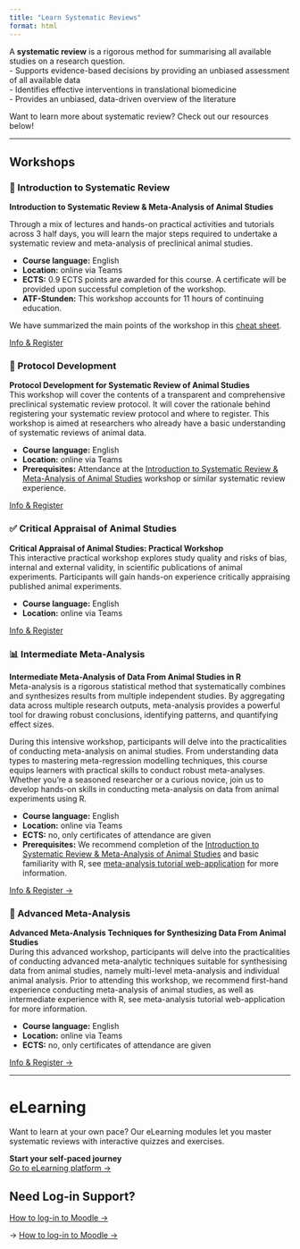 ```yaml
---
title: "Learn Systematic Reviews"
format: html
---
```


A **systematic review** is a rigorous method for summarising all available studies on a research question.\
- Supports evidence-based decisions by providing an unbiased assessment of all available data\
- Identifies effective interventions in translational biomedicine\
- Provides an unbiased, data-driven overview of the literature

Want to learn more about systematic review? Check out our resources below!

------------------------------------------------------------------------

## Workshops

:::::::: panel-tabset
### 🧪 Introduction to Systematic Review {.tab}

**Introduction to Systematic Review & Meta-Analysis of Animal Studies**

Through a mix of lectures and hands-on practical activities and tutorials across 3 half days, you will learn the major steps required to undertake a systematic review and meta-analysis of preclinical animal studies.

-   **Course language:** English </br>
-   **Location:** online via Teams </br>
-   **ECTS:** 0.9 ECTS points are awarded for this course. A certificate will be provided upon successful completion of the workshop. </br>
-   **ATF-Stunden:** This workshop accounts for 11 hours of continuing education. </br> 

We have summarized the main points of the workshop in this [cheat sheet](https://dreamy-bardeen-2035af.netlify.app/CheatSheet_IntroSRworkshop_2023.pdf){target="_blank"}.

::: button
[Info & Register](https://www.bihealth.org/en/translation/innovation-enabler/quest-center/events/course/introduction-to-systematic-review-meta-analysis-of-animal-studies){.btn .btn-primary target="_blank"}
:::

### 🔨 Protocol Development {.tab}

**Protocol Development for Systematic Review of Animal Studies** </br> 
This workshop will cover the contents of a transparent and comprehensive preclinical systematic review protocol. It will cover the rationale behind registering your systematic review protocol and where to register. This workshop is aimed at researchers who already have a basic understanding of systematic reviews of animal data.

- **Course language:** English </br> 
- **Location:** online via Teams </br> 
- **Prerequisites:** Attendance at the [Introduction to Systematic Review & Meta-Analysis of Animal Studies](https://www.bihealth.org/en/translation/innovation-enabler/quest-center/events/course/introduction-to-systematic-review-meta-analysis-of-animal-studies){target="_blank"} workshop or similar systematic review experience. </br>

::: button
[Info & Register](https://www.bihealth.org/en/translation/innovation-enabler/quest-center/events/course/protocol-development-for-systematic-review-of-animal-studies){.btn .btn-primary target="_blank"}
:::

### ✅ Critical Appraisal of Animal Studies {.tab}

**Critical Appraisal of Animal Studies: Practical Workshop** </br> 
This interactive practical workshop explores study quality and risks of bias, internal and external validity, in scientific publications of animal experiments. Participants will gain hands-on experience critically appraising published animal experiments.

- **Course language:** English </br> 
- **Location:** online via Teams </br>

::: button
[Info & Register](https://www.bihealth.org/en/translation/innovation-enabler/quest-center/events/course/critical-appraisal-of-animal-studies-practical-workshop){.btn .btn-primary target="_blank"}
:::

### 📊 Intermediate Meta-Analysis {.tab}

**Intermediate Meta-Analysis of Data From Animal Studies in R** </br> 
Meta-analysis is a rigorous statistical method that systematically combines and synthesizes results from multiple independent studies. By aggregating data across multiple research outputs, meta-analysis provides a powerful tool for drawing robust conclusions, identifying patterns, and quantifying effect sizes.

During this intensive workshop, participants will delve into the practicalities of conducting meta-analysis on animal studies. From understanding data types to mastering meta-regression modelling techniques, this course equips learners with practical skills to conduct robust meta-analyses. Whether you’re a seasoned researcher or a curious novice, join us to develop hands-on skills in conducting meta-analysis on data from animal experiments using R.

-   **Course language:** English </br>
-   **Location:** online via Teams </br>
-   **ECTS:** no, only certificates of attendance are given </br>
-   **Prerequisites:** We recommend completion of the [Introduction to Systematic Review & Meta-Analysis of Animal Studies](https://www.bihealth.org/en/translation/innovation-enabler/quest-center/events/course/introduction-to-systematic-review-meta-analysis-of-animal-studies){target="_blank"} and basic familiarity with R, see [meta-analysis tutorial web-application](https://camarades.shinyapps.io/R-MA-Tutorial/){target="_blank"} for more information. </br>

::: button
[Info & Register →](https://www.bihealth.org/en/translation/innovation-enabler/quest-center/events/course/intermediate-meta-analysis-of-data-from-animal-studies-in-r){.btn .btn-primary target="_blank"}
:::

### 🚀 Advanced Meta-Analysis {.tab}

**Advanced Meta-Analysis Techniques for Synthesizing Data From Animal Studies** </br>
During this advanced workshop, participants will delve into the practicalities of conducting advanced meta-analytic techniques suitable for synthesising data from animal studies, namely multi-level meta-analysis and individual animal analysis. Prior to attending this workshop, we recommend first-hand experience conducting meta-analysis of animal studies, as well as intermediate experience with R, see meta-analysis tutorial web-application for more information. 

- **Course language:** English </br> 
- **Location:** online via Teams </br> 
- **ECTS:** no, only certificates of attendance are given </br>

::: button
[Info & Register →](https://www.bihealth.org/en/translation/innovation-enabler/quest-center/events/course/advanced-meta-analysis-techniques-for-synthesizing-data-from-animal-studies){.btn .btn-primary target="_blank"}
:::
::::::::

------------------------------------------------------------------------

# eLearning

Want to learn at your own pace? Our eLearning modules let you master systematic reviews with interactive quizzes and exercises.

::: callout-info
**Start your self-paced journey**\
[Go to eLearning platform →](https://elearning.camarades.net/){.btn .btn-secondary target="_blank"}
:::

## Need Log-in Support?

::: callout-note
[How to log-in to Moodle →](https://google.com/){.btn .btn-secondary target="_blank"}
:::

-\> [How to log-in to Moodle →](https://google.com/){target="_blank"}
